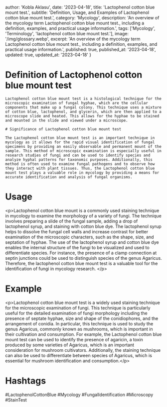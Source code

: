 
  author: 'Kobla Aklasu',
  date: '2023-04-18',
  title: 'Lactophenol cotton blue mount test.',
  subtitle: 'Definition, Usage, and Examples of Lactophenol cotton blue mount test.',
  category: 'Mycology',
  description: 'An overview of the mycology term Lactophenol cotton blue mount test., including a definition, examples, and practical usage information.',
  tags: ['Mycology', 'Terminology', 'lactophenol cotton blue mount test.'],
  image: '/img/glossary.webp',
  excerpt: 'An overview of the mycology term Lactophenol cotton blue mount test., including a definition, examples, and practical usage information.',
  published: true,
  published_at: '2023-04-18',
  updated: true,
  updated_at: '2023-04-18'
}




# Definition of Lactophenol cotton blue mount test
    
    Lactophenol cotton blue mount test is a histological technique for the microscopic examination of fungal hyphae, which are the cellular components that make up a fungal colony. This technique uses a mixture of cotton blue, lactophenol, and glycerin, which are then applied to a microscope slide and heated. This allows for the hyphae to be stained and mounted in the slide and viewed under a microscope.
    
    # Significance of Lactophenol cotton blue mount test
    
    The Lactophenol cotton blue mount test is an important technique in mycology as it allows for the rapid visual identification of fungal specimens by providing an easily observable and permanent mount of the sample. This method of microscopic examination is especially useful in research studies of fungi and can be used to identify species and analyze hyphal patterns for taxonomic purposes. Additionally, this method is often used to examine fungal pathogens and to observe how they interact with plant tissues. Thus, the Lactophenol cotton blue mount test plays a valuable role in mycology by providing a means for accurate identification and analysis of fungal organisms.

# Usage

&lt;p&gt;Lactophenol cotton blue mount is a commonly used staining technique in mycology to examine the morphology of a variety of fungi. The technique involves preparing a slide of the fungal sample, adding a drop of lactophenol syrup, and staining with cotton blue dye. The lactophenol syrup helps to dissolve the fungal cell walls and increase contrast for better examination of the microscopic characters, such as the shape, size, and septation of hyphae. The use of the lactophenol syrup and cotton blue dye enables the internal structure of the fungi to be visualized and used to differentiate species. For instance, the presence of a clamp connection at septin junctions could be used to distinguish species of the genus Agaricus. Therefore, the lactophenol cotton blue mount test is a valuable tool for the identification of fungi in mycology research.  &lt;/p&gt;

# Example

&lt;p&gt;Lactophenol cotton blue mount test is a widely used staining technique for the microscopic examination of fungi. This technique is particularly useful for the detailed examination of fungi morphology including the presence of septate hyphae, size and shape of the conidiophores, and the arrangement of conidia. In particular, this technique is used to study the genus Agaricus, commonly known as mushrooms, which is important in their cultivation and consumption. For example, the Lactophenol cotton blue mount test can be used to identify the presence of agaricin, a toxin produced by some varieties of Agaricus, which is an important consideration for mushroom cultivators. Additionally, the staining technique can also be used to differentiate between species of Agaricus, which is essential for mushroom identification and consumption.&lt;/p&gt;

# Hashtags

#LactophenolCottonBlue #Mycology #FungalIdentification #Microscopy #StainTest

